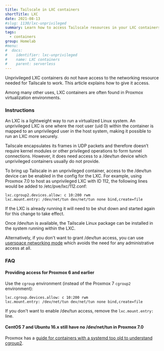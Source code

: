 ```yaml
---
title: Tailscale in LXC containers
shortTitle: LXC
date: 2021-08-13
#slug: 1130/lxc-unprivileged
summary: Learn how to access Tailscale resources in your LXC containers.
tags:
  - containers
group: Homelab
#menu:
#  docs:
#    identifier: lxc-unprivileged
#    name: LXC containers
#    parent: serverless
---
```


Unprivileged LXC containers do not have access to the networking resource
needed for Tailscale to work. This article explains how to give it access.

Among many other uses, LXC containers are often found in Proxmox
virtualization environments.

### Instructions

An LXC is a lightweight way to run a virtualized Linux system. An
unprivileged LXC is one where the root user (uid 0) within the container is
mapped to an unprivileged user in the host system, making it possible to
run an LXC more securely.

Tailscale encapsulates its frames in UDP packets and therefore doesn’t
require kernel modules or other privileged operations to form tunnel
connections. However, it does need access to a /dev/tun device which
unprivileged containers usually do not provide.

To bring up Tailscale in an unprivileged container, access to the /dev/tun
device can be enabled in the config for the LXC. For example, using Proxmox 7.0
to host as unprivileged LXC with ID 112, the following lines would be added
to /etc/pve/lxc/112.conf:

```
lxc.cgroup2.devices.allow: c 10:200 rwm
lxc.mount.entry: /dev/net/tun dev/net/tun none bind,create=file
```

If the LXC is already running it will need to be shut down and started again
for this change to take effect.

Once /dev/tun is available, the Tailscale Linux package can be installed in
the system running within the LXC.

Alternatively, if you don't want to grant /dev/tun access, you can use
[userspace networking mode](/kb/1112/userspace-networking/) which avoids the
need for any administrative access at all.

### FAQ

#### Providing access for Proxmox 6 and earlier

Use the `cgroup` environment (instead of the Proxmox 7 `cgroup2` environment):

```
lxc.cgroup.devices.allow: c 10:200 rwm
lxc.mount.entry: /dev/net/tun dev/net/tun none bind,create=file
```

If you don't want to enable /dev/tun access, remove the `lxc.mount.entry:` line.

#### CentOS 7 and Ubuntu 16.x still have no /dev/net/tun in Proxmox 7.0

Proxmox has a [guide for containers with a systemd too old to understand
cgroup2](https://pve.proxmox.com/wiki/Upgrade_from_6.x_to_7.0#Old_Container_and_CGroupv2).
